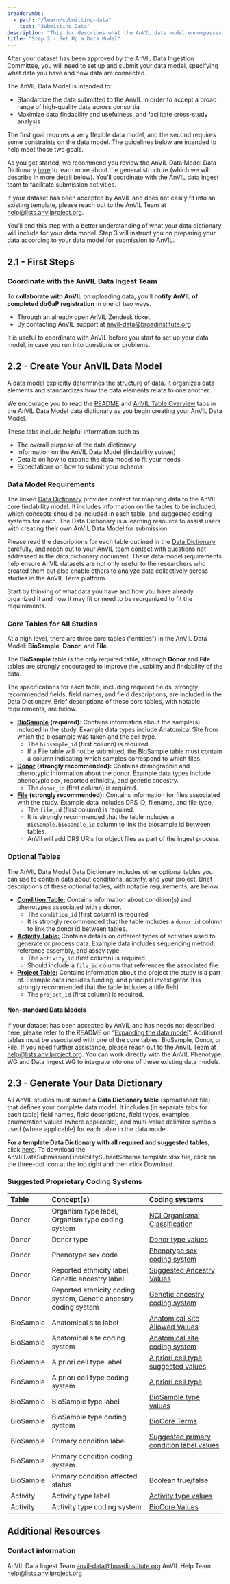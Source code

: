 ```yaml
---
breadcrumbs:
  - path: "/learn/submitting-data"
    text: "Submitting Data"
description: "This doc describes what the AnVIL data model encompasses."
title: "Step 2 - Set Up a Data Model"
---
```


<Alert icon={false} severity="info">
  <div>

After your dataset has been approved by the AnVIL Data Ingestion Committee, you will need to set up and submit your data model, specifying what data you have and how data are connected.

The AnVIL Data Model is intended to:
   - Standardize the data submitted to the AnVIL in order to accept a broad range of high-quality data across consortia
   - Maximize data findability and usefulness, and facilitate cross-study analysis

The first goal requires a very flexible data model, and the second requires some constraints on the data model. The guidelines below are intended to help meet those two goals.
  </div>
</Alert>

As you get started, we recommend you review the AnVIL Data Model Data Dictionary [here](https://docs.google.com/spreadsheets/d/1D0L5wm5pnpLKYqakYm9tyy-VmP5oJmGR/edit?usp=sharing&ouid=112123611582571421629&rtpof=true&sd=true) to learn more about the general structure (which we will describe in more detail below). You’ll coordinate with the AnVIL data ingest team to facilitate submission activities.

If your dataset has been accepted by AnVIL and does not easily fit into an existing template, please reach out to the AnVIL Team at [help@lists.anvilproject.org](mailto:help@lists.anvilproject.org).

You’ll end this step with a better understanding of what your data dictionary will include for your data model. Step 3 will instruct you on preparing your data according to your data model for submission to AnVIL.

## 2.1 \- First Steps

### Coordinate with the AnVIL Data Ingest Team

To **collaborate with AnVIL** on uploading data, you’ll **notify AnVIL of completed dbGaP registration** in one of two ways.

* Through an already open AnVIL Zendesk ticket
* By contacting AnVIL support at [anvil-data@broadinstitute.org](mailto:anvil-data@brodinstitute.org)

It is useful to coordinate with AnVIL before you start to set up your data model, in case you run into questions or problems.

## 2.2 \- Create Your AnVIL Data Model

A data model explicitly determines the structure of data. It organizes data elements and standardizes how the data elements relate to one another.

We encourage you to read the [README](https://docs.google.com/spreadsheets/d/1D0L5wm5pnpLKYqakYm9tyy-VmP5oJmGR/edit?usp=sharing&ouid=112123611582571421629&rtpof=true&sd=true) and [AnVIL Table Overview](https://docs.google.com/spreadsheets/d/1D0L5wm5pnpLKYqakYm9tyy-VmP5oJmGR/edit?gid=139218770#gid=139218770) tabs in the AnVIL Data Model data dictionary as you begin creating your AnVIL Data Model.

These tabs include helpful information such as

* The overall purpose of the data dictionary
* Information on the AnVIL Data Model (findability subset)
* Details on how to expand the data model to fit your needs
* Expectations on how to submit your schema

### Data Model Requirements

The linked [Data Dictionary](https://docs.google.com/spreadsheets/d/1D0L5wm5pnpLKYqakYm9tyy-VmP5oJmGR/edit?usp=sharing&ouid=112123611582571421629&rtpof=true&sd=true) provides context for mapping data to the AnVIL core findability model. It includes information on the tables to be included, which concepts should be included in each table, and suggested coding systems for each. The Data Dictionary is a learning resource to assist users with creating their own AnVIL Data Model for submission.

Please read the descriptions for each table outlined in the [Data Dictionary](https://docs.google.com/spreadsheets/d/1D0L5wm5pnpLKYqakYm9tyy-VmP5oJmGR/edit?usp=sharing&ouid=112123611582571421629&rtpof=true&sd=true) carefully, and reach out to your AnVIL team contact with questions not addressed in the data dictionary document. These data model requirements help ensure AnVIL datasets are not only useful to the researchers who created them but also enable others to analyze data collectively across studies in the AnVIL Terra platform.

Start by thinking of what data you have and how you have already organized it and how it may fit or need to be reorganized to fit the requirements.

### Core Tables for All Studies

At a high level, there are three core tables (“entities”) in the AnVIL Data Model: **BioSample**, **Donor**, and **File**.

The **BioSample** table is the only required table, although **Donor** and **File** tables are strongly encouraged to improve the usability and findability of the data.

The specifications for each table, including required fields, strongly recommended fields, field names, and field descriptions, are included in the Data Dictionary.  Brief descriptions of these core tables, with notable requirements, are below.

* [**BioSample**](https://docs.google.com/spreadsheets/d/1D0L5wm5pnpLKYqakYm9tyy-VmP5oJmGR/edit?gid=323182902#gid=323182902) **(required):** Contains information about the sample(s) included in the study.  Example data types include Anatomical Site from which the biosample was taken and the cell type.
  * The `biosample_id` (first column) is required.
  * If a File table will not be submitted, the BioSample table must contain a column indicating which samples correspond to which files.
* [**Donor**](https://docs.google.com/spreadsheets/d/1D0L5wm5pnpLKYqakYm9tyy-VmP5oJmGR/edit?gid=1923143452#gid=1923143452) **(strongly recommended):** Contains demographic and phenotypic information about the donor. Example data types include phenotypic sex, reported ethnicity, and genetic ancestry.
  * The `donor_id` (first column) is required.
* [**File**](https://docs.google.com/spreadsheets/d/1D0L5wm5pnpLKYqakYm9tyy-VmP5oJmGR/edit?gid=462062238#gid=462062238) **(strongly recommended):** Contains information for files associated with the study. Example data includes DRS ID, filename, and file type.
  * The `file_id` (first column) is required.
  * It is strongly recommended that the table includes a `BioSample.biosample_id` column to link the biosample id between tables.
  * AnVIl will add DRS URIs for object files as part of the ingest process.


### Optional Tables

The AnVIL Data Model Data Dictionary includes other optional tables you can use to contain data about conditions, activity, and your project. Brief descriptions of these optional tables, with notable requirements, are below.

* [**Condition Table:**](https://docs.google.com/spreadsheets/d/1D0L5wm5pnpLKYqakYm9tyy-VmP5oJmGR/edit?gid=524240363#gid=524240363) Contains information about condition(s) and phenotypes associated with a donor.
  * The `condition_id` (first column) is required.
  * It is strongly recommended that the table includes a `donor_id` column to link the donor id between tables.
* [**Activity Table:**](https://docs.google.com/spreadsheets/d/1D0L5wm5pnpLKYqakYm9tyy-VmP5oJmGR/edit?gid=1184610893#gid=1184610893) Contains details on different types of activities used to generate or process data. Example data includes sequencing method, reference assembly, and assay type.
  * The `activity_id` (first column) is required.
  * Should include a `file_id` column that references the associated file.
* [**Project Table:**](https://docs.google.com/spreadsheets/d/1D0L5wm5pnpLKYqakYm9tyy-VmP5oJmGR/edit?gid=672801364#gid=672801364) Contains information about the project the study is a part of. Example data includes funding, and principal investigator. It is strongly recommended that the table includes a title field.
  * The `project_id` (first column) is required.

#### Non-standard Data Models

If your dataset has been accepted by AnVIL and has needs not described here, please refer to the README on “[Expanding the data model](https://docs.google.com/spreadsheets/d/1D0L5wm5pnpLKYqakYm9tyy-VmP5oJmGR/edit?gid=211809209#gid=211809209&range=B16:C16)”. Additional tables must be associated with one of the core tables: BioSample, Donor, or File. If you need further assistance, please reach out to the AnVIL Team at help@lists.anvilproject.org. You can work directly with the AnVIL Phenotype WG and Data Ingest WG to integrate into one of these existing data models.

## 2.3 \- Generate Your Data Dictionary

All AnVIL studies must submit a **Data Dictionary table** (spreadsheet file) that defines your complete data model. It includes (in separate tabs for each table) field names, field descriptions, field types, examples, enumeration values (where applicable), and multi-value delimiter symbols used (where applicable) for each table in the data model.

**For a template Data Dictionary with all required and suggested tables**, click [here](https://github.com/anvilproject/Data-Model/blob/main/AnVILDataSubmissionFindabilitySubsetSchema.template.xlsx). To download the AnVILDataSubmissionFindabilitySubsetSchema.template.xlsx file, click on the three-dot icon at the top right and then click Download. 

### Suggested Proprietary Coding Systems

| Table | Concept(s) | Coding systems |
| :---- | :---- | :---- |
| Donor | Organism type label, Organism type coding system | [NCI Organismal Classification](http://purl.obolibrary.org/obo/NCBITaxon_1) |
| Donor | Donor type | [Donor type values](https://docs.google.com/spreadsheets/d/1D0L5wm5pnpLKYqakYm9tyy-VmP5oJmGR/edit?gid=1074808431#rangeid=1794886963) |
| Donor | Phenotype sex code | [Phenotype sex coding system](https://docs.google.com/spreadsheets/d/1D0L5wm5pnpLKYqakYm9tyy-VmP5oJmGR/edit?gid=1074808431#rangeid=1477557223) |
| Donor | Reported ethnicity label, Genetic ancestry label | [Suggested Ancestry Values](https://www.ebi.ac.uk/ols4/ontologies/efo/classes/http%253A%252F%252Fpurl.obolibrary.org%252Fobo%252FHANCESTRO_0004?lang=en) |
| Donor | Reported ethnicity coding system, Genetic ancestry coding system | [Genetic ancestry coding system](https://docs.google.com/spreadsheets/d/1D0L5wm5pnpLKYqakYm9tyy-VmP5oJmGR/edit?gid=1074808431#rangeid=819609887) |
| BioSample | Anatomical site label | [Anatomical Site Allowed Values](http://purl.obolibrary.org/obo/FMA_62955) |
| BioSample | Anatomical site coding system | [Anatomical site coding system](https://docs.google.com/spreadsheets/d/1D0L5wm5pnpLKYqakYm9tyy-VmP5oJmGR/edit?gid=1074808431#rangeid=271391259) |
| BioSample | A priori cell type label | [A priori cell type suggested values](http://purl.obolibrary.org/obo/CL_0000000) |
| BioSample | A priori cell type coding system | [A priori cell type](https://docs.google.com/spreadsheets/d/1D0L5wm5pnpLKYqakYm9tyy-VmP5oJmGR/edit?gid=1074808431#rangeid=1366269516) |
| BioSample | BioSample type label | [BioSample type values](https://docs.google.com/spreadsheets/d/1D0L5wm5pnpLKYqakYm9tyy-VmP5oJmGR/edit?gid=1074808431#gid=1074808431&range=A:A) |
| BioSample | BioSample type coding system | [BioCore Terms](https://docs.google.com/spreadsheets/d/1D0L5wm5pnpLKYqakYm9tyy-VmP5oJmGR/edit?gid=1074808431#gid=1074808431&range=W1) |
| BioSample | Primary condition label | [Suggested primary condition label values](http://purl.obolibrary.org/obo/OGMS_0000031) |
| BioSample | Primary condition coding system |  |
| BioSample | Primary condition affected status | Boolean true/false |
| Activity | Activity type label | [Activity type values](https://docs.google.com/spreadsheets/d/1D0L5wm5pnpLKYqakYm9tyy-VmP5oJmGR/edit?gid=1074808431#rangeid=1923950114) |
| Activity | Activity type coding system | [BioCore Values](https://docs.google.com/spreadsheets/d/1D0L5wm5pnpLKYqakYm9tyy-VmP5oJmGR/edit?gid=1074808431#gid=1074808431&range=W1) |

## Additional Resources

### Contact information

AnVIL Data Ingest Team [anvil-data@broadinstitute.org](mailto:anvil-data@broadinstitute.org)
AnVIL Help Team help@lists.anvilproject.org
